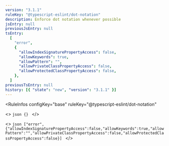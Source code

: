 ```yaml
---
version: "3.1.1"
ruleKey: "@typescript-eslint/dot-notation"
description: Enforce dot notation whenever possible
jsEntry: null
previousJsEntry: null
tsEntry:
  [
    "error",
    {
      "allowIndexSignaturePropertyAccess": false,
      "allowKeywords": true,
      "allowPattern": "",
      "allowPrivateClassPropertyAccess": false,
      "allowProtectedClassPropertyAccess": false,
    },
  ]
previousTsEntry: null
history: [{ "state": "new", "version": "3.1.1" }]
---
```


<RuleInfos 
  configKey="base" 
  ruleKey="@typescript-eslint/dot-notation" 
>
  <>
    ```json
    {}
    ```
  </>

  <>
    ```json
    ["error",{"allowIndexSignaturePropertyAccess":false,"allowKeywords":true,"allowPattern":"","allowPrivateClassPropertyAccess":false,"allowProtectedClassPropertyAccess":false}]
    ```
  </>
</RuleInfos>
